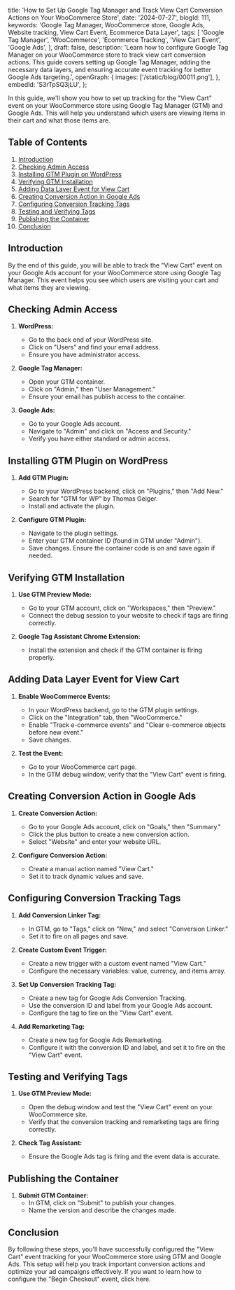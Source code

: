   title:
    'How to Set Up Google Tag Manager and Track View Cart Conversion Actions on Your WooCommerce Store',
  date: '2024-07-27',
  blogId: 111,
  keywords:
    'Google Tag Manager, WooCommerce store, Google Ads, Website tracking, View Cart Event, Ecommerce Data Layer',
  tags: [
    'Google Tag Manager',
    'WooCommerce',
    'Ecommerce Tracking',
    'View Cart Event',
    'Google Ads',
  ],
  draft: false,
  description:
    'Learn how to configure Google Tag Manager on your WooCommerce store to track view cart conversion actions. This guide covers setting up Google Tag Manager, adding the necessary data layers, and ensuring accurate event tracking for better Google Ads targeting.',
  openGraph: {
    images: ['/static/blog/00011.png'],
  },
  embedId: 'S3rTpSQ3jLU',
};

In this guide, we'll show you how to set up tracking for the "View Cart" event on your WooCommerce store using Google Tag Manager (GTM) and Google Ads. This will help you understand which users are viewing items in their cart and what those items are.

## Table of Contents

1. [Introduction](#introduction)
2. [Checking Admin Access](#checking-admin-access)
3. [Installing GTM Plugin on WordPress](#installing-gtm-plugin-on-wordpress)
4. [Verifying GTM Installation](#verifying-gtm-installation)
5. [Adding Data Layer Event for View Cart](#adding-data-layer-event-for-view-cart)
6. [Creating Conversion Action in Google Ads](#creating-conversion-action-in-google-ads)
7. [Configuring Conversion Tracking Tags](#configuring-conversion-tracking-tags)
8. [Testing and Verifying Tags](#testing-and-verifying-tags)
9. [Publishing the Container](#publishing-the-container)
10. [Conclusion](#conclusion)

## Introduction

By the end of this guide, you will be able to track the "View Cart" event on your Google Ads account for your WooCommerce store using Google Tag Manager. This event helps you see which users are visiting your cart and what items they are viewing.

## Checking Admin Access

1. **WordPress:**

   - Go to the back end of your WordPress site.
   - Click on "Users" and find your email address.
   - Ensure you have administrator access.

2. **Google Tag Manager:**

   - Open your GTM container.
   - Click on "Admin," then "User Management."
   - Ensure your email has publish access to the container.

3. **Google Ads:**
   - Go to your Google Ads account.
   - Navigate to "Admin" and click on "Access and Security."
   - Verify you have either standard or admin access.

## Installing GTM Plugin on WordPress

1. **Add GTM Plugin:**

   - Go to your WordPress backend, click on "Plugins," then "Add New."
   - Search for "GTM for WP" by Thomas Geiger.
   - Install and activate the plugin.

2. **Configure GTM Plugin:**
   - Navigate to the plugin settings.
   - Enter your GTM container ID (found in GTM under "Admin").
   - Save changes. Ensure the container code is on and save again if needed.

## Verifying GTM Installation

1. **Use GTM Preview Mode:**

   - Go to your GTM account, click on "Workspaces," then "Preview."
   - Connect the debug session to your website to check if tags are firing correctly.

2. **Google Tag Assistant Chrome Extension:**
   - Install the extension and check if the GTM container is firing properly.

## Adding Data Layer Event for View Cart

1. **Enable WooCommerce Events:**

   - In your WordPress backend, go to the GTM plugin settings.
   - Click on the "Integration" tab, then "WooCommerce."
   - Enable "Track e-commerce events" and "Clear e-commerce objects before new event."
   - Save changes.

2. **Test the Event:**
   - Go to your WooCommerce cart page.
   - In the GTM debug window, verify that the "View Cart" event is firing.

## Creating Conversion Action in Google Ads

1. **Create Conversion Action:**

   - Go to your Google Ads account, click on "Goals," then "Summary."
   - Click the plus button to create a new conversion action.
   - Select "Website" and enter your website URL.

2. **Configure Conversion Action:**
   - Create a manual action named "View Cart."
   - Set it to track dynamic values and save.

## Configuring Conversion Tracking Tags

1. **Add Conversion Linker Tag:**

   - In GTM, go to "Tags," click on "New," and select "Conversion Linker."
   - Set it to fire on all pages and save.

2. **Create Custom Event Trigger:**

   - Create a new trigger with a custom event named "View Cart."
   - Configure the necessary variables: value, currency, and items array.

3. **Set Up Conversion Tracking Tag:**

   - Create a new tag for Google Ads Conversion Tracking.
   - Use the conversion ID and label from your Google Ads account.
   - Configure the tag to fire on the "View Cart" event.

4. **Add Remarketing Tag:**
   - Create a new tag for Google Ads Remarketing.
   - Configure it with the conversion ID and label, and set it to fire on the "View Cart" event.

## Testing and Verifying Tags

1. **Use GTM Preview Mode:**

   - Open the debug window and test the "View Cart" event on your WooCommerce site.
   - Verify that the conversion tracking and remarketing tags are firing correctly.

2. **Check Tag Assistant:**
   - Ensure the Google Ads tag is firing and the event data is accurate.

## Publishing the Container

1. **Submit GTM Container:**
   - In GTM, click on "Submit" to publish your changes.
   - Name the version and describe the changes made.

## Conclusion

By following these steps, you'll have successfully configured the "View Cart" event tracking for your WooCommerce store using GTM and Google Ads. This setup will help you track important conversion actions and optimize your ad campaigns effectively. If you want to learn how to configure the "Begin Checkout" event, click here.
